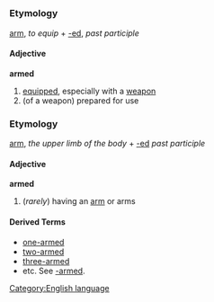=={{en}}==
[[Category:English language]]
===Etymology===
[[arm]], ''to equip'' + [[-ed]], ''past participle''
====Adjective====
'''armed'''

#[[equip]]ped, especially with a [[weapon]]
#(of a weapon) prepared for use
===Etymology===
[[arm]], ''the upper limb of the body'' + [[-ed]] ''past participle''
====Adjective====
'''armed'''

#(''rarely'') having an [[arm]] or arms
====Derived Terms====
*[[one-armed]]
*[[two-armed]]
*[[three-armed]]
*etc. See [[-armed]].